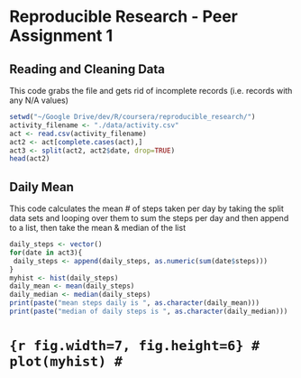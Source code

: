 Reproducible Research - Peer Assignment 1
========================================================

Reading and Cleaning Data
---------
This code grabs the file and gets rid of incomplete records (i.e. records with any N/A values)

```r
setwd("~/Google Drive/dev/R/coursera/reproducible_research/")
activity_filename <- "./data/activity.csv"
act <- read.csv(activity_filename)
act2 <- act[complete.cases(act),]
act3 <- split(act2, act2$date, drop=TRUE)
head(act2)
```

Daily Mean
------------
This code calculates the mean # of steps taken per day by taking the split data sets and looping over them to sum the steps per day and then append to a list, then take the mean & median of the list


```r
daily_steps <- vector()
for(date in act3){
 daily_steps <- append(daily_steps, as.numeric(sum(date$steps)))
}
myhist <- hist(daily_steps)
daily_mean <- mean(daily_steps)
daily_median <- median(daily_steps)
print(paste("mean steps daily is ", as.character(daily_mean)))
print(paste("median of daily steps is ", as.character(daily_median)))
```

# ```{r fig.width=7, fig.height=6}
# plot(myhist)
# ```



